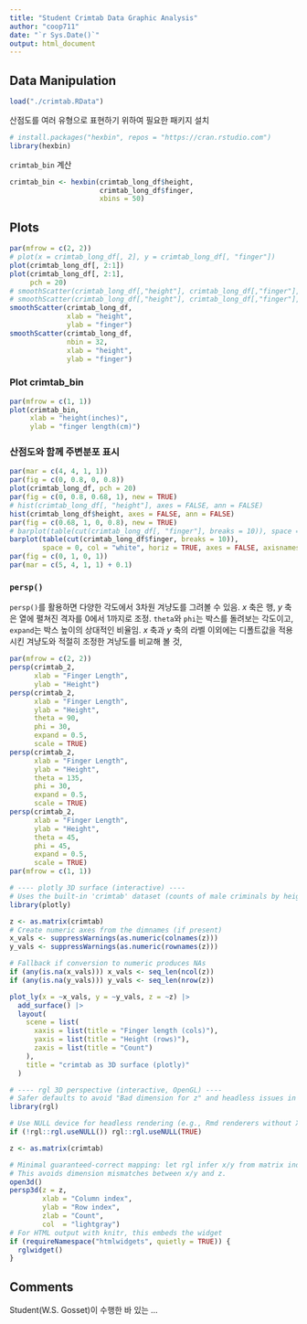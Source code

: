 ```yaml
---
title: "Student Crimtab Data Graphic Analysis"
author: "coop711"
date: "`r Sys.Date()`"
output: html_document
---
```


## Data Manipulation

```r
load("./crimtab.RData")
```

산점도를  여러 유형으로 표현하기 위하여 필요한 패키지 설치

```r
# install.packages("hexbin", repos = "https://cran.rstudio.com")
library(hexbin)
```

`crimtab_bin` 계산

```r
crimtab_bin <- hexbin(crimtab_long_df$height, 
                      crimtab_long_df$finger, 
                      xbins = 50)
```

## Plots

```r
par(mfrow = c(2, 2))
# plot(x = crimtab_long_df[, 2], y = crimtab_long_df[, "finger"])
plot(crimtab_long_df[, 2:1])
plot(crimtab_long_df[, 2:1], 
     pch = 20)
# smoothScatter(crimtab_long_df[,"height"], crimtab_long_df[,"finger"], xlab = "height", ylab = "finger")
# smoothScatter(crimtab_long_df[,"height"], crimtab_long_df[,"finger"], nbin = 32, xlab = "height", ylab = "finger")
smoothScatter(crimtab_long_df, 
              xlab = "height", 
              ylab = "finger")
smoothScatter(crimtab_long_df, 
              nbin = 32, 
              xlab = "height", 
              ylab = "finger")
```

<P style = "page-break-before:always">

### Plot crimtab_bin

```r
par(mfrow = c(1, 1))
plot(crimtab_bin, 
     xlab = "height(inches)", 
     ylab = "finger length(cm)")
```

<P style = "page-break-before:always">

### 산점도와 함께 주변분포 표시

```r
par(mar = c(4, 4, 1, 1))
par(fig = c(0, 0.8, 0, 0.8))
plot(crimtab_long_df, pch = 20)
par(fig = c(0, 0.8, 0.68, 1), new = TRUE)
# hist(crimtab_long_df[, "height"], axes = FALSE, ann = FALSE)
hist(crimtab_long_df$height, axes = FALSE, ann = FALSE)
par(fig = c(0.68, 1, 0, 0.8), new = TRUE)
# barplot(table(cut(crimtab_long_df[, "finger"], breaks = 10)), space = 0, col = "white", horiz = TRUE, axes = FALSE, axisnames = FALSE)
barplot(table(cut(crimtab_long_df$finger, breaks = 10)), 
        space = 0, col = "white", horiz = TRUE, axes = FALSE, axisnames = FALSE)
par(fig = c(0, 1, 0, 1))
par(mar = c(5, 4, 1, 1) + 0.1)
```

<P style = "page-break-before:always">

### `persp()`

`persp()`를 활용하면 다양한 각도에서 3차원 겨냥도를 그려볼 수 있음. $x$ 축은 행, $y$ 축은 열에 펼쳐진 격자를 0에서 1까지로 조정. `theta`와 `phi`는 박스를 돌려보는 각도이고, `expand`는 박스 높이의 상대적인 비율임. $x$ 축과 $y$ 축의 라벨 이외에는 디폴트값을 적용시킨 겨냥도와 적절히 조정한 겨냥도를 비교해 볼 것,

```r
par(mfrow = c(2, 2))
persp(crimtab_2, 
      xlab = "Finger Length", 
      ylab = "Height")
persp(crimtab_2, 
      xlab = "Finger Length", 
      ylab = "Height", 
      theta = 90, 
      phi = 30, 
      expand = 0.5, 
      scale = TRUE)
persp(crimtab_2, 
      xlab = "Finger Length", 
      ylab = "Height", 
      theta = 135, 
      phi = 30, 
      expand = 0.5, 
      scale = TRUE)
persp(crimtab_2, 
      xlab = "Finger Length", 
      ylab = "Height", 
      theta = 45, 
      phi = 45, 
      expand = 0.5, 
      scale = TRUE)
par(mfrow = c(1, 1))
```

```r
# ---- plotly 3D surface (interactive) ----
# Uses the built-in 'crimtab' dataset (counts of male criminals by height x finger length)
library(plotly)

z <- as.matrix(crimtab)
# Create numeric axes from the dimnames (if present)
x_vals <- suppressWarnings(as.numeric(colnames(z)))
y_vals <- suppressWarnings(as.numeric(rownames(z)))

# Fallback if conversion to numeric produces NAs
if (any(is.na(x_vals))) x_vals <- seq_len(ncol(z))
if (any(is.na(y_vals))) y_vals <- seq_len(nrow(z))

plot_ly(x = ~x_vals, y = ~y_vals, z = ~z) |>
  add_surface() |>
  layout(
    scene = list(
      xaxis = list(title = "Finger length (cols)"),
      yaxis = list(title = "Height (rows)"),
      zaxis = list(title = "Count")
    ),
    title = "crimtab as 3D surface (plotly)"
  )
```
  
```r
# ---- rgl 3D perspective (interactive, OpenGL) ----
# Safer defaults to avoid "Bad dimension for z" and headless issues in knitr
library(rgl)

# Use NULL device for headless rendering (e.g., Rmd renderers without X server)
if (!rgl::rgl.useNULL()) rgl::rgl.useNULL(TRUE)

z <- as.matrix(crimtab)

# Minimal guaranteed-correct mapping: let rgl infer x/y from matrix indices
# This avoids dimension mismatches between x/y and z.
open3d()
persp3d(z = z,
        xlab = "Column index",
        ylab = "Row index",
        zlab = "Count",
        col  = "lightgray")
# For HTML output with knitr, this embeds the widget
if (requireNamespace("htmlwidgets", quietly = TRUE)) {
  rglwidget()
}
```


## Comments 

Student(W.S. Gosset)이 수행한 바 있는 ...
